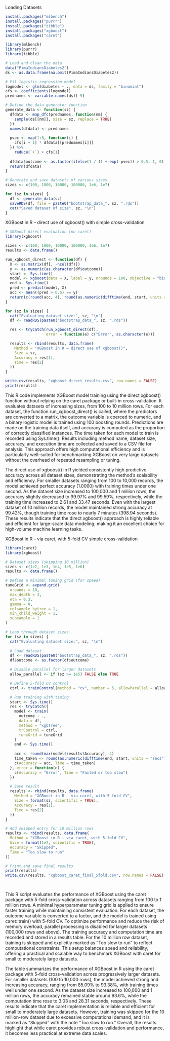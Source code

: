 Loading Datasets
```{r}
install.packages("mlbench")
install.packages("purrr")
install.packages("tibble")
install.packages("xgboost")
install.packages("caret")
```

```{r}
library(mlbench)
library(purrr)
library(tibble)
```

```{r}
# Load and clean the data
data("PimaIndiansDiabetes2")
ds <- as.data.frame(na.omit(PimaIndiansDiabetes2))
```

```{r}
# Fit logistic regression model
logmodel <- glm(diabetes ~ ., data = ds, family = "binomial")
cfs <- coefficients(logmodel)
prednames <- variable.names(ds)[-9]
```

```{r}
# Define the data generator function
generate_data <- function(sz) {
  dfdata <- map_dfc(prednames, function(nm) {
    sample(ds[[nm]], size = sz, replace = TRUE)
  })
  names(dfdata) <- prednames
  
  pvec <- map(1:8, function(i) {
    cfs[i + 1] * dfdata[[prednames[i]]]
  }) %>%
    reduce(`+`) + cfs[1]
  
  dfdata$outcome <- as.factor(ifelse(1 / (1 + exp(-pvec)) > 0.5, 1, 0))
  return(dfdata)
}
```

```{r}
# Generate and save datasets of various sizes
sizes <- c(100, 1000, 10000, 100000, 1e6, 1e7)

for (sz in sizes) {
  df <- generate_data(sz)
  saveRDS(df, file = paste0("bootstrap_data_", sz, ".rds"))
  cat("Saved dataset of size", sz, "\n")
}
```




XGBoost in R – direct use of xgboost() with simple cross-validation



```{r}
# XGBoost direct evaluation (no caret)
library(xgboost)

sizes <- c(100, 1000, 10000, 100000, 1e6, 1e7)
results <- data.frame()

run_xgboost_direct <- function(df) {
  X <- as.matrix(df[, -ncol(df)])
  y <- as.numeric(as.character(df$outcome))
  start <- Sys.time()
  model <- xgboost(data = X, label = y, nrounds = 100, objective = "binary:logistic", verbose = 0)
  end <- Sys.time()
  pred <- predict(model, X)
  acc <- mean((pred > 0.5) == y)
  return(c(round(acc, 4), round(as.numeric(difftime(end, start, units = "secs")), 2)))
}

for (sz in sizes) {
  cat("Evaluating dataset size:", sz, "\n")
  df <- readRDS(paste0("bootstrap_data_", sz, ".rds"))

  res <- tryCatch(run_xgboost_direct(df),
                  error = function(e) c("Error", as.character(e)))

  results <- rbind(results, data.frame(
    Method = "XGBoost in R – direct use of xgboost()",
    Size = sz,
    Accuracy = res[1],
    Time = res[2]
  ))
}

write.csv(results, "xgboost_direct_results.csv", row.names = FALSE)
print(results)
```
This R code implements XGBoost model training using the direct xgboost() function without relying on the caret package or built-in cross-validation. It evaluates datasets of increasing sizes, from 100 to 10 million rows. For each dataset, the function run_xgboost_direct() is called, where the predictors are converted to a matrix, the outcome variable is coerced to numeric, and a binary logistic model is trained using 100 boosting rounds. Predictions are made on the training data itself, and accuracy is computed as the proportion of correctly classified instances. The time taken for each model to train is recorded using Sys.time(). Results including method name, dataset size, accuracy, and execution time are collected and saved to a CSV file for analysis. This approach offers high computational efficiency and is particularly well-suited for benchmarking XGBoost on very large datasets without the overhead of repeated resampling or tuning.



The direct use of xgboost() in R yielded consistently high predictive accuracy across all dataset sizes, demonstrating the method’s scalability and efficiency. For smaller datasets ranging from 100 to 10,000 records, the model achieved perfect accuracy (1.0000) with training times under one second. As the dataset size increased to 100,000 and 1 million rows, the accuracy slightly decreased to 99.97% and 99.59%, respectively, while the training time increased to 2.61 and 33.47 seconds. Even with the largest dataset of 10 million records, the model maintained strong accuracy at 99.42%, though training time rose to nearly 7 minutes (398.94 seconds). These results indicate that the direct xgboost() approach is highly reliable and efficient for large-scale data modeling, making it an excellent choice for high-volume machine learning tasks.






XGBoost in R – via caret, with 5-fold CV simple cross-validation


```{r}
library(caret)
library(xgboost)

# Dataset sizes (skipping 10 million)
sizes <- c(1e2, 1e3, 1e4, 1e5, 1e6)
results <- data.frame()

# Define a minimal tuning grid (for speed)
tuneGrid <- expand.grid(
  nrounds = 10,
  max_depth = 3,
  eta = 0.3,
  gamma = 0,
  colsample_bytree = 1,
  min_child_weight = 1,
  subsample = 1
)

# Loop through dataset sizes
for (sz in sizes) {
  cat("Evaluating dataset size:", sz, "\n")
  
  # Load dataset
  df <- readRDS(paste0("bootstrap_data_", sz, ".rds"))
  df$outcome <- as.factor(df$outcome)

  # Disable parallel for larger datasets
  allow_parallel <- if (sz >= 1e5) FALSE else TRUE

  # Define 5-fold CV control
  ctrl <- trainControl(method = "cv", number = 5, allowParallel = allow_parallel)

  # Run training with timing
  start <- Sys.time()
  res <- tryCatch({
    model <- train(
      outcome ~ .,
      data = df,
      method = "xgbTree",
      trControl = ctrl,
      tuneGrid = tuneGrid
    )
    end <- Sys.time()
    
    acc <- round(max(model$results$Accuracy), 4)
    time_taken <- round(as.numeric(difftime(end, start, units = "secs")), 2)
    c(Accuracy = acc, Time = time_taken)
  }, error = function(e) {
    c(Accuracy = "Error", Time = "Failed or too slow")
  })

  # Save result
  results <- rbind(results, data.frame(
    Method = "XGBoost in R – via caret, with 5-fold CV",
    Size = format(sz, scientific = TRUE),
    Accuracy = res[1],
    Time = res[2]
  ))
}

# Add skipped entry for 10 million rows
results <- rbind(results, data.frame(
  Method = "XGBoost in R – via caret, with 5-fold CV",
  Size = format(1e7, scientific = TRUE),
  Accuracy = "Skipped",
  Time = "Too slow to run"
))

# Print and save final results
print(results)
write.csv(results, "xgboost_caret_final_5fold.csv", row.names = FALSE)

  
```
This R script evaluates the performance of XGBoost using the caret package with 5-fold cross-validation across datasets ranging from 100 to 1 million rows. A minimal hyperparameter tuning grid is applied to ensure faster training while maintaining consistent evaluation. For each dataset, the outcome variable is converted to a factor, and the model is trained using caret::train() with 5-fold CV. To optimize performance and reduce the risk of memory overload, parallel processing is disabled for larger datasets (100,000 rows and above). The training accuracy and computation time are recorded and stored in a results table. For the 10 million row dataset, training is skipped and explicitly marked as "Too slow to run" to reflect computational constraints. This setup balances speed and reliability, offering a practical and scalable way to benchmark XGBoost with caret for small to moderately large datasets.

The table summarizes the performance of XGBoost in R using the caret package with 5-fold cross-validation across progressively larger datasets. For smaller datasets (100 to 10,000 rows), the model achieved strong and increasing accuracy, ranging from 85.09% to 93.38%, with training times well under one second. As the dataset size increased to 100,000 and 1 million rows, the accuracy remained stable around 93.6%, while the computation time rose to 3.03 and 28.31 seconds, respectively. These results indicate that the caret implementation is reliable and efficient for small to moderately large datasets. However, training was skipped for the 10 million-row dataset due to excessive computational demand, and it is marked as “Skipped” with the note “Too slow to run.” Overall, the results highlight that while caret provides robust cross-validation and performance, it becomes less practical at extreme data scales.

